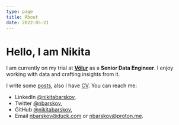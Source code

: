 ```yaml
---
type: page
title: About
date: 2022-05-21
---
```


# Hello, I am Nikita

I am currently on my trial at [**Völur**][volur] as a **Senior Data Engineer**.
I enjoy working with data and crafting insights from it.

I write some [posts](posts), also I have [CV](cv). You can reach me:

-   LinkedIn [@nikitabarskov](https://www.linkedin.com/in/nikitabarskov),
-   Twitter [@nbarskov](https://twitter.com/nbarskov),
-   GitHub [@nikitabarskov](https://github.com/nikitabarskov),
-   Email [nbarskov@duck.com](mailto:nbarskov@duck.com) or
    [nbarskov@proton.me](mailto:nbarskov@proton.me).

[volur]: https://volur.no

